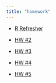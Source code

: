 ```yaml
---
title: "homework"
---
```


-   [R Refresher](R-Refresher.qmd)

-   [HW #2](2-hw.qmd)

-   [HW #3](3-hw.qmd)

-   [HW #4](4-hw.qmd)

-   [HW #5](6-hw.qmd)

